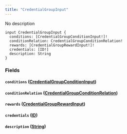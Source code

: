 ```yaml
---
title: "CredentialGroupInput"
---
```


No description

```
input CredentialGroupInput {
  conditions: [CredentialGroupConditionInput!]!
  conditionRelation: CredentialGroupConditionRelation!
  rewards: [CredentialGroupRewardInput!]!
  credentials: [ID!]
  description: String
}

```

### Fields[](#fields "Direct link to heading")

#### `conditions` ([CredentialGroupConditionInput](/developer/graphql-api/references/inputs/credential-group-condition-input))[](#conditions-credentialgroupconditioninput "Direct link to heading")

#### `conditionRelation` ([CredentialGroupConditionRelation](/developer/graphql-api/references/enums/credential-group-condition-relation))[](#conditionrelation-credentialgroupconditionrelation "Direct link to heading")

#### `rewards` ([CredentialGroupRewardInput](/developer/graphql-api/references/inputs/credential-group-reward-input))[](#rewards-credentialgrouprewardinput "Direct link to heading")

#### `credentials` ([ID](/developer/graphql-api/references/scalars/id))[](#credentials-id "Direct link to heading")

#### `description` ([String](/developer/graphql-api/references/scalars/string))[](#description-string "Direct link to heading")